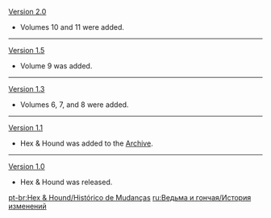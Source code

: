 {{Change History/Header}}
[[Version 2.0]]
*Volumes 10 and 11 were added.
----
[[Version 1.5]]
*Volume 9 was added.
----
[[Version 1.3]]
*Volumes 6, 7, and 8 were added.
----
[[Version 1.1]]
*Hex & Hound was added to the [[Archive]].
----
[[Version 1.0]]
*Hex & Hound was released.
<noinclude>


[[pt-br:Hex & Hound/Histórico de Mudanças]]
[[ru:Ведьма и гончая/История изменений]]
</noinclude>
